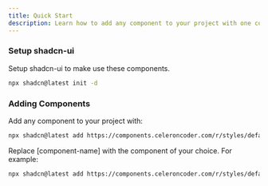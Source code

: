 ```yaml
---
title: Quick Start
description: Learn how to add any component to your project with one command.
---
```


### Setup shadcn-ui

Setup shadcn-ui to make use these components.

```bash npm2yarn copy
npx shadcn@latest init -d
```

### Adding Components

Add any component to your project with:

```bash npm2yarn copy
npx shadcn@latest add https://components.celeroncoder.com/r/styles/default/[component-name].json
```

Replace [component-name] with the component of your choice. For example:

```bash npm2yarn copy
npx shadcn@latest add https://components.celeroncoder.com/r/styles/default/select-with-search.json
```
